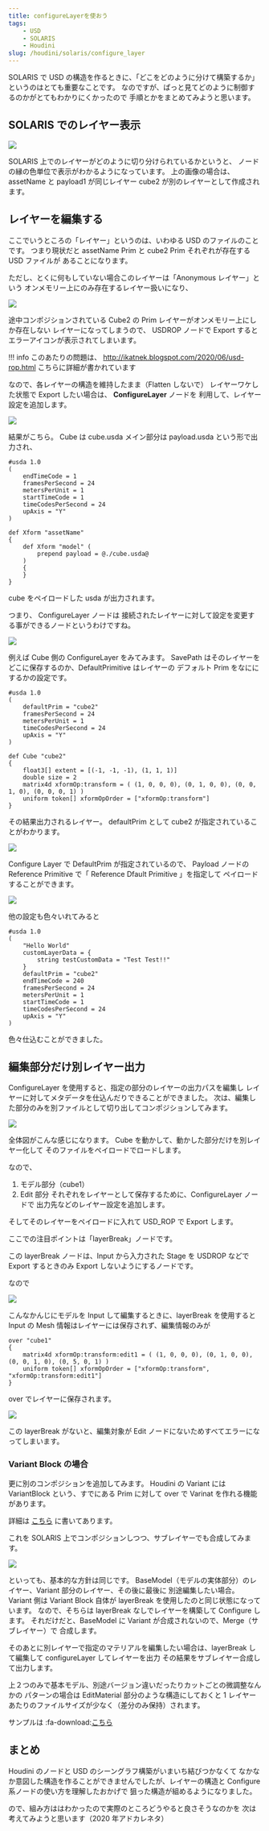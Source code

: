 ```yaml
---
title: configureLayerを使おう
tags:
    - USD
    - SOLARIS
    - Houdini
slug: /houdini/solaris/configure_layer
---
```


SOLARIS で USD の構造を作るときに、「どこをどのように分けて構築するか」
というのはとても重要なことです。
なのですが、ぱっと見てどのように制御するのかがとてもわかりにくかったので
手順とかをまとめてみようと思います。

## SOLARIS でのレイヤー表示

![](https://gyazo.com/dc651ee92c221b0a7f21e61f6be7f477.png)

SOLARIS 上でのレイヤーがどのように切り分けられているかというと、
ノードの縁の色単位で表示がわかるようになっています。
上の画像の場合は、 assetName と payload1 が同じレイヤー
cube2 が別のレイヤーとして作成されます。

## レイヤーを編集する

ここでいうところの「レイヤー」というのは、いわゆる USD のファイルのことです。
つまり現状だと assetName Prim と cube2 Prim それぞれが存在する USD ファイルが
あることになります。

ただし、とくに何もしていない場合このレイヤーは「Anonymous レイヤー」という
オンメモリー上にのみ存在するレイヤー扱いになり、

![](https://gyazo.com/a00b2a9ce07abe64073f06dbcaf05a83.png)

途中コンポジションされている Cube2 の Prim レイヤーがオンメモリー上にしか存在しない
レイヤーになってしまうので、 USDROP ノードで Export すると
エラーアイコンが表示されてしまいます。

!!! info
このあたりの問題は、
http://ikatnek.blogspot.com/2020/06/usd-rop.html
こちらに詳細が書かれています

なので、各レイヤーの構造を維持したまま（Flatten しないで）
レイヤーワケした状態で Export したい場合は、 **ConfigureLayer** ノードを
利用して、レイヤー設定を追加します。

![](https://gyazo.com/133158975ece65dce7009829abe258e8.png)

結果がこちら。
Cube は cube.usda メイン部分は payload.usda という形で出力され、

```usda
#usda 1.0
(
    endTimeCode = 1
    framesPerSecond = 24
    metersPerUnit = 1
    startTimeCode = 1
    timeCodesPerSecond = 24
    upAxis = "Y"
)

def Xform "assetName"
{
    def Xform "model" (
        prepend payload = @./cube.usda@
    )
    {
    }
}
```

cube をペイロードした usda が出力されます。

つまり、 ConfigureLayer ノードは
接続されたレイヤーに対して設定を変更する事ができるノードというわけですね。

![](https://gyazo.com/59f4bdadd3fdbb13b60a357b18f50bc5.png)

例えば Cube 側の ConfigureLayer をみてみます。
SavePath はそのレイヤーをどこに保存するのか、DefaultPrimitive はレイヤーの
デフォルト Prim をなににするかの設定です。

```usda
#usda 1.0
(
    defaultPrim = "cube2"
    framesPerSecond = 24
    metersPerUnit = 1
    timeCodesPerSecond = 24
    upAxis = "Y"
)

def Cube "cube2"
{
    float3[] extent = [(-1, -1, -1), (1, 1, 1)]
    double size = 2
    matrix4d xformOp:transform = ( (1, 0, 0, 0), (0, 1, 0, 0), (0, 0, 1, 0), (0, 0, 0, 1) )
    uniform token[] xformOpOrder = ["xformOp:transform"]
}
```

その結果出力されるレイヤー。
defaultPrim として cube2 が指定されていることがわかります。

![](https://gyazo.com/f4b53179ff274c7c575b990cb93df9f5.png)

Configure Layer で DefaultPrim が指定されているので、
Payload ノードの Reference Primitive で「 Reference Dfault Primitive 」を指定して
ペイロードすることができます。

![](https://gyazo.com/a5f58dcd2c544a14b22d99622acd630e.png)

他の設定も色々いれてみると

```
#usda 1.0
(
    "Hello World"
    customLayerData = {
        string testCustomData = "Test Test!!"
    }
    defaultPrim = "cube2"
    endTimeCode = 240
    framesPerSecond = 24
    metersPerUnit = 1
    startTimeCode = 1
    timeCodesPerSecond = 24
    upAxis = "Y"
)
```

色々仕込むことができました。

## 編集部分だけ別レイヤー出力

ConfigureLayer を使用すると、指定の部分のレイヤーの出力パスを編集し
レイヤーに対してメタデータを仕込んだりできることができました。
次は、編集した部分のみを別ファイルとして切り出してコンポジションしてみます。

![](https://gyazo.com/fb9e94f346414d2a26fe4e145c0b8229.png)

全体図がこんな感じになります。
Cube を動かして、動かした部分だけを別レイヤー化して
そのファイルをペイロードでロードします。

なので、

1. モデル部分（cube1）
2. Edit 部分
   それぞれをレイヤーとして保存するために、ConfigureLayer ノードで
   出力先などのレイヤー設定を追加します。

そしてそのレイヤーをペイロードに入れて USD_ROP で Export します。

ここでの注目ポイントは「layerBreak」ノードです。

この layerBreak ノードは、Input から入力された Stage を USDROP などで Export するときのみ
Export しないようにするノードです。

なので

![](https://gyazo.com/c1faa54fab8f2701ed25d451b368a0ae.png)

こんなかんじにモデルを Input して編集するときに、layerBreak を使用すると
Input の Mesh 情報はレイヤーには保存されず、編集情報のみが

```usda
over "cube1"
{
    matrix4d xformOp:transform:edit1 = ( (1, 0, 0, 0), (0, 1, 0, 0), (0, 0, 1, 0), (0, 5, 0, 1) )
    uniform token[] xformOpOrder = ["xformOp:transform", "xformOp:transform:edit1"]
}
```

over でレイヤーに保存されます。

![](https://gyazo.com/8960a7f8948b3c80d762391fd891c28f.png)

この layerBreak がないと、編集対象が Edit ノードにないためすべてエラーになってしまいます。

### Variant Block の場合

更に別のコンポジションを追加してみます。
Houdini の Variant には VariantBlock という、すでにある Prim に対して over で
Varinat を作れる機能があります。

詳細は [こちら](solaris_variant) に書いてあります。

これを SOLARIS 上でコンポジションしつつ、サブレイヤーでも合成してみます。

![](https://gyazo.com/76fd012882c2808c6467975319770fc0.png)

といっても、基本的な方針は同じです。
BaseModel（モデルの実体部分）のレイヤー、Variant 部分のレイヤー、その後に最後に
別途編集したい場合。
Variant 側は Variant Block 自体が layerBreak を使用したのと同じ状態になっています。
なので、そちらは layerBreak なしでレイヤーを構築して Configure します。
それだけだと、BaseModel に Variant が合成されないので、Merge（サブレイヤー）で
合成します。

そのあとに別レイヤーで指定のマテリアルを編集したい場合は、layerBreak して編集して
configureLayer してレイヤーを出力
その結果をサブレイヤー合成して出力します。

上２つのみで基本モデル、別途バージョン違いだったりカットごとの微調整なんかの
パターンの場合は EditMaterial 部分のような構造にしておくと
1 レイヤーあたりのファイルサイズが少なく（差分のみ保持）されます。

サンプルは :fa-download:[こちら](https://1drv.ms/u/s!AlUBmJYsMwMhhOZo1uxWpX05TZZQsA?e=thiZbi)

## まとめ

Houdini のノードと USD のシーングラフ構築がいまいち結びつかなくて
なかなか意図した構造を作ることができませんでしたが、レイヤーの構造と
Configure 系ノードの使い方を理解したおかげで
狙った構造が組めるようになりました。

ので、組み方ははわかったので実際のところどうやると良さそうなのかを
次は考えてみようと思います（2020 年アドカレネタ）
